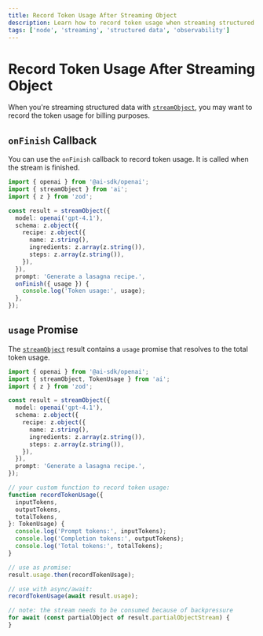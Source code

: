 ---
title: Record Token Usage After Streaming Object
description: Learn how to record token usage when streaming structured data using the AI SDK and Node
tags: ['node', 'streaming', 'structured data', 'observability']
---

# Record Token Usage After Streaming Object

When you're streaming structured data with [`streamObject`](/docs/reference/ai-sdk-core/stream-object),
you may want to record the token usage for billing purposes.

## `onFinish` Callback

You can use the `onFinish` callback to record token usage.
It is called when the stream is finished.

```ts file='index.ts' highlight={"15-17"}
import { openai } from '@ai-sdk/openai';
import { streamObject } from 'ai';
import { z } from 'zod';

const result = streamObject({
  model: openai('gpt-4.1'),
  schema: z.object({
    recipe: z.object({
      name: z.string(),
      ingredients: z.array(z.string()),
      steps: z.array(z.string()),
    }),
  }),
  prompt: 'Generate a lasagna recipe.',
  onFinish({ usage }) {
    console.log('Token usage:', usage);
  },
});
```

## `usage` Promise

The [`streamObject`](/docs/reference/ai-sdk-core/stream-object) result contains a `usage` promise that resolves to the total token usage.

```ts file='index.ts' highlight={"29,32"}
import { openai } from '@ai-sdk/openai';
import { streamObject, TokenUsage } from 'ai';
import { z } from 'zod';

const result = streamObject({
  model: openai('gpt-4.1'),
  schema: z.object({
    recipe: z.object({
      name: z.string(),
      ingredients: z.array(z.string()),
      steps: z.array(z.string()),
    }),
  }),
  prompt: 'Generate a lasagna recipe.',
});

// your custom function to record token usage:
function recordTokenUsage({
  inputTokens,
  outputTokens,
  totalTokens,
}: TokenUsage) {
  console.log('Prompt tokens:', inputTokens);
  console.log('Completion tokens:', outputTokens);
  console.log('Total tokens:', totalTokens);
}

// use as promise:
result.usage.then(recordTokenUsage);

// use with async/await:
recordTokenUsage(await result.usage);

// note: the stream needs to be consumed because of backpressure
for await (const partialObject of result.partialObjectStream) {
}
```
